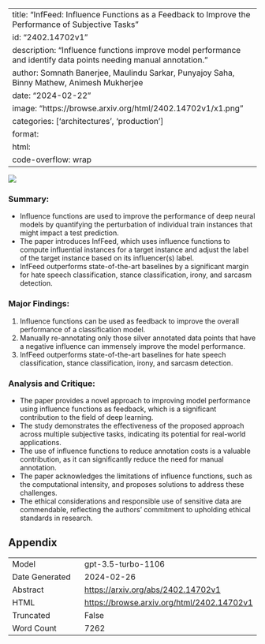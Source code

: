 
---
title: "InfFeed: Influence Functions as a Feedback to Improve the Performance of Subjective Tasks"
id: "2402.14702v1"
description: "Influence functions improve model performance and identify data points needing manual annotation."
author: Somnath Banerjee, Maulindu Sarkar, Punyajoy Saha, Binny Mathew, Animesh Mukherjee
date: "2024-02-22"
image: "https://browse.arxiv.org/html/2402.14702v1/x1.png"
categories: ['architectures', 'production']
format:
  html:
    code-overflow: wrap
---

![](https://browse.arxiv.org/html/2402.14702v1/x1.png)

### Summary:
- Influence functions are used to improve the performance of deep neural models by quantifying the perturbation of individual train instances that might impact a test prediction.
- The paper introduces InfFeed, which uses influence functions to compute influential instances for a target instance and adjust the label of the target instance based on its influencer(s) label.
- InfFeed outperforms state-of-the-art baselines by a significant margin for hate speech classification, stance classification, irony, and sarcasm detection.

### Major Findings:
1. Influence functions can be used as feedback to improve the overall performance of a classification model.
2. Manually re-annotating only those silver annotated data points that have a negative influence can immensely improve the model performance.
3. InfFeed outperforms state-of-the-art baselines for hate speech classification, stance classification, irony, and sarcasm detection.

### Analysis and Critique:
- The paper provides a novel approach to improving model performance using influence functions as feedback, which is a significant contribution to the field of deep learning.
- The study demonstrates the effectiveness of the proposed approach across multiple subjective tasks, indicating its potential for real-world applications.
- The use of influence functions to reduce annotation costs is a valuable contribution, as it can significantly reduce the need for manual annotation.
- The paper acknowledges the limitations of influence functions, such as the computational intensity, and proposes solutions to address these challenges.
- The ethical considerations and responsible use of sensitive data are commendable, reflecting the authors' commitment to upholding ethical standards in research.

## Appendix

|          |          |
|----------|----------|
| Model     | gpt-3.5-turbo-1106       |
| Date Generated     | 2024-02-26       |
| Abstract | [https://arxiv.org/abs/2402.14702v1](https://arxiv.org/abs/2402.14702v1)        |
| HTML     | [https://browse.arxiv.org/html/2402.14702v1](https://browse.arxiv.org/html/2402.14702v1)       |
| Truncated       | False       |
| Word Count       | 7262       |